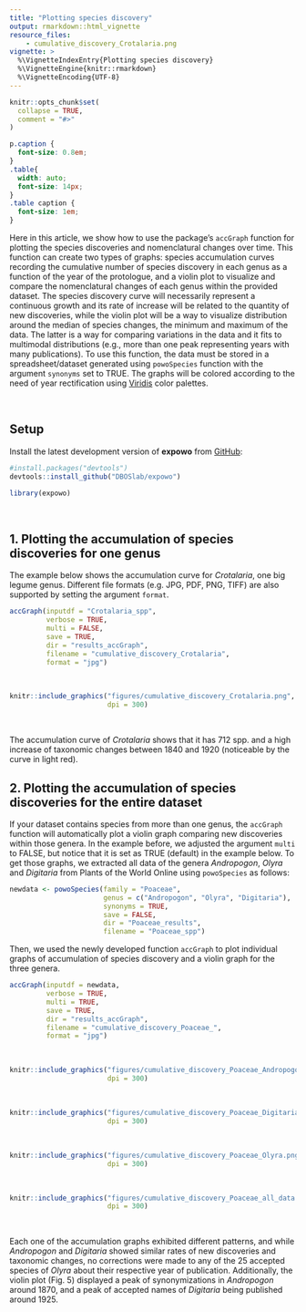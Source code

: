 ```yaml
---
title: "Plotting species discovery"
output: rmarkdown::html_vignette
resource_files:
    - cumulative_discovery_Crotalaria.png
vignette: >
  %\VignetteIndexEntry{Plotting species discovery}
  %\VignetteEngine{knitr::rmarkdown}
  %\VignetteEncoding{UTF-8}
---
```


```r
knitr::opts_chunk$set(
  collapse = TRUE,
  comment = "#>"
)
```

```css
p.caption {
  font-size: 0.8em;
}
.table{
  width: auto;
  font-size: 14px;
}
.table caption {
  font-size: 1em;
}
```

Here in this article, we show how to use the package's `accGraph` function
for plotting the species discoveries and nomenclatural changes over time. This function can create two types of graphs: species accumulation curves recording the cumulative number of species discovery in each genus as a function of the year of the protologue, and a violin plot to visualize and compare the nomenclatural changes of each genus within the provided dataset. The species discovery curve will necessarily represent a continuous growth and its rate of increase will be related to the quantity of new discoveries, while the violin plot will be a way to visualize distribution around the median of species changes, the minimum and maximum of the data. The latter is a way for comparing variations in the data and it fits to multimodal distributions (e.g., more than one peak representing years with many publications). To use this function, the data must be stored in a spreadsheet/dataset generated using `powoSpecies` function with the argument `synonyms` set to TRUE. The graphs will be colored according to the need of year rectification using [Viridis](https://CRAN.R-project.org/package=viridis) color palettes.\

\

## Setup

Install the latest development version of __expowo__ from 
[GitHub](https://github.com/):

``` r
#install.packages("devtools")
devtools::install_github("DBOSlab/expowo")
```
```r
library(expowo)
```

\

## 1. Plotting the accumulation of species discoveries for one genus
The example below shows the accumulation curve for _Crotalaria_, one big legume genus.
Different file formats (e.g. JPG, PDF, PNG, TIFF) are also supported by setting 
the argument `format`.\ 

```r
accGraph(inputdf = "Crotalaria_spp",
         verbose = TRUE,
         multi = FALSE,
         save = TRUE,
         dir = "results_accGraph",
         filename = "cumulative_discovery_Crotalaria",
         format = "jpg")
```

\
```r
knitr::include_graphics("figures/cumulative_discovery_Crotalaria.png", 
                        dpi = 300)
```

\

The accumulation curve of _Crotalaria_ shows that it has 712 spp. and a high increase of taxonomic changes between 1840 and 1920 (noticeable by the curve in light red).

## 2. Plotting the accumulation of species discoveries for the entire dataset
If your dataset contains species from more than one genus, the `accGraph` function will
automatically plot a violin graph comparing new discoveries within those genera. In the example before, we adjusted the argument `multi` to FALSE, but notice that it is set as TRUE (default) in the example below. To get those graphs, we extracted
all data of the genera _Andropogon_, _Olyra_ and _Digitaria_ from Plants of the World Online using `powoSpecies` as follows:

```r
newdata <- powoSpecies(family = "Poaceae",
                       genus = c("Andropogon", "Olyra", "Digitaria"),
                       synonyms = TRUE,
                       save = FALSE,
                       dir = "Poaceae_results",
                       filename = "Poaceae_spp")
```

Then, we used the newly developed function `accGraph` to plot individual graphs of 
accumulation of species discovery and a violin graph for the three genera. 

```r
accGraph(inputdf = newdata,
         verbose = TRUE,
         multi = TRUE,
         save = TRUE,
         dir = "results_accGraph",
         filename = "cumulative_discovery_Poaceae_",
         format = "jpg")
```
\
```r
knitr::include_graphics("figures/cumulative_discovery_Poaceae_Andropogon.png", 
                        dpi = 300)
```
\
```r
knitr::include_graphics("figures/cumulative_discovery_Poaceae_Digitaria.png", 
                        dpi = 300)
```
\
```r
knitr::include_graphics("figures/cumulative_discovery_Poaceae_Olyra.png", 
                        dpi = 300)
```
\
```r
knitr::include_graphics("figures/cumulative_discovery_Poaceae_all_data.png", 
                        dpi = 300)
```
\

Each one of the accumulation graphs exhibited different patterns, and while _Andropogon_ and _Digitaria_ showed similar rates of new discoveries and taxonomic changes, no corrections were made to any of the 25 accepted species of _Olyra_ about their respective year of publication. Additionally, the violin plot (Fig. 5) displayed a peak of synonymizations in _Andropogon_ around 1870, and a peak of accepted names of _Digitaria_ being published around 1925.
\

